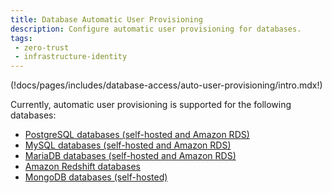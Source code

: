 ```yaml
---
title: Database Automatic User Provisioning 
description: Configure automatic user provisioning for databases.
tags:
 - zero-trust
 - infrastructure-identity
---
```


(!docs/pages/includes/database-access/auto-user-provisioning/intro.mdx!)

Currently, automatic user provisioning is supported for the following databases:
- [PostgreSQL databases (self-hosted and Amazon RDS)](postgres.mdx)
- [MySQL databases (self-hosted and Amazon RDS)](mysql.mdx)
- [MariaDB databases (self-hosted and Amazon RDS)](mariadb.mdx)
- [Amazon Redshift databases](aws-redshift.mdx)
- [MongoDB databases (self-hosted)](mongodb.mdx)



